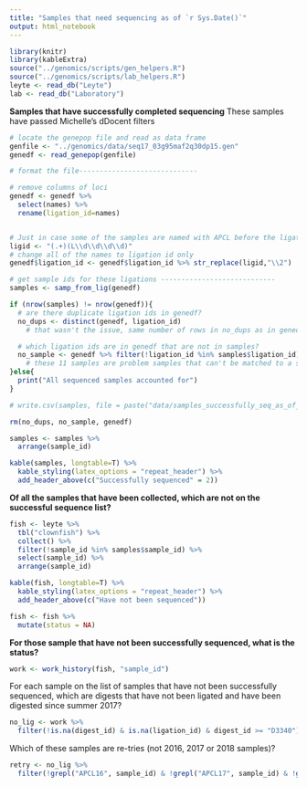 ```yaml
---
title: "Samples that need sequencing as of `r Sys.Date()`"
output: html_notebook
---
```

```r
library(knitr)
library(kableExtra)
source("../genomics/scripts/gen_helpers.R")
source("../genomics/scripts/lab_helpers.R")
leyte <- read_db("Leyte")
lab <- read_db("Laboratory")
```

**Samples that have successfully completed sequencing**
These samples have passed Michelle's dDocent filters
```r
# locate the genepop file and read as data frame
genfile <- "../genomics/data/seq17_03g95maf2q30dp15.gen"
genedf <- read_genepop(genfile)

# format the file-----------------------------

# remove columns of loci
genedf <- genedf %>% 
  select(names) %>% 
  rename(ligation_id=names)


# Just in case some of the samples are named with APCL before the ligation_id, create a search term to search for ligation ids within a name
ligid <- "(.+)(L\\d\\d\\d\\d)" 
# change all of the names to ligation id only
genedf$ligation_id <- genedf$ligation_id %>% str_replace(ligid,"\\2")

# get sample ids for these ligations ----------------------------
samples <- samp_from_lig(genedf)

if (nrow(samples) != nrow(genedf)){
  # are there duplicate ligation ids in genedf?
  no_dups <- distinct(genedf, ligation_id) 
    # that wasn't the issue, same number of rows in no_dups as in genedf

  # which ligation ids are in genedf that are not in samples?
  no_sample <- genedf %>% filter(!ligation_id %in% samples$ligation_id)
    # these 11 samples are problem samples that can't be matched to a sample
}else{
  print("All sequenced samples accounted for")
}

# write.csv(samples, file = paste("data/samples_successfully_seq_as_of_", Sys.Date(), ".csv", sep = "" ))

rm(no_dups, no_sample, genedf)

samples <- samples %>% 
  arrange(sample_id)

kable(samples, longtable=T) %>% 
  kable_styling(latex_options = "repeat_header") %>%
  add_header_above(c("Successfully sequenced" = 2))

```

**Of all the samples that have been collected, which are not on the successful sequence list?**

```r
fish <- leyte %>% 
  tbl("clownfish") %>% 
  collect() %>% 
  filter(!sample_id %in% samples$sample_id) %>% 
  select(sample_id) %>% 
  arrange(sample_id)

kable(fish, longtable=T) %>% 
  kable_styling(latex_options = "repeat_header") %>%
  add_header_above(c("Have not been sequenced"))

fish <- fish %>% 
  mutate(status = NA)
```

**For those sample that have not been successfully sequenced, what is the status?**

```r
work <- work_history(fish, "sample_id")
```

For each sample on the list of samples that have not been successfully sequenced, which are digests that have not been ligated and have been digested since summer 2017?


```r
no_lig <- work %>%
  filter(!is.na(digest_id) & is.na(ligation_id) & digest_id >= "D3340")
```

Which of these samples are re-tries (not 2016, 2017 or 2018 samples)?
```r
retry <- no_lig %>% 
  filter(!grepl("APCL16", sample_id) & !grepl("APCL17", sample_id) & !grepl("APCL18", sample_id))
```

